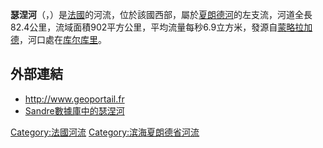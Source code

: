 {{noteTA
|G1=法国地名
|G2=单位
}}
{{Infobox river
  | name              = 瑟涅河
  | native_name       = Seugne
  | image             = Seugne01.jpg
  | image_size        = 
  | image_caption     = 流经[[容扎克|容扎克]]的瑟涅河
  | source1_location  = [[蒙略拉加德|蒙略拉加德]]
  | source1_coordinates= {{coord|45|14|55|N|00|16|53|W}}
  | mouth_location    = [[夏朗德河|夏朗德河]]
  | mouth_coordinates = {{coord|45|42|23|N|00|32|46|W|display=inline,title}}
  | progression       = {{RCharente}}
  | subdivision_type1 = [[世界政區索引|国家]]
  | subdivision_name1 = {{FR}}
  | length            = {{convert|83.3|km|mi|abbr=on}}
  | source1_elevation = {{convert|108|m|ft|abbr=on}}
  | mouth_elevation   = {{convert|4|m|ft|abbr=on}}
  | discharge1_avg    = {{convert|6.9|m3/s|cuft/s|abbr=on}}
  | basin_size        = {{convert|902|km2|sqmi|abbr=on}}
}}
'''瑟涅河'''（{{lang-fr|Seugne}}，{{IPA-fr|sœɲ}}）是[[法國|法國]]的河流，位於該國西部，屬於[[夏朗德河|夏朗德河]]的左支流，河道全長82.4公里，流域面積902平方公里，平均流量每秒6.9立方米，發源自[[蒙略拉加德|蒙略拉加德]]，河口處在[[库尔库里|库尔库里]]。

==外部連結==
*http://www.geoportail.fr {{Wayback|url=http://www.geoportail.fr/ |date=20101215171356 }}
*[http://sandre.eaufrance.fr/app/chainage/courdo/htm/R5--0250.php?cg=R5--0250 Sandre數據庫中的瑟涅河]

{{France-geo-stub}}
[[Category:法國河流|Category:法國河流]]
[[Category:滨海夏朗德省河流|Category:滨海夏朗德省河流]]